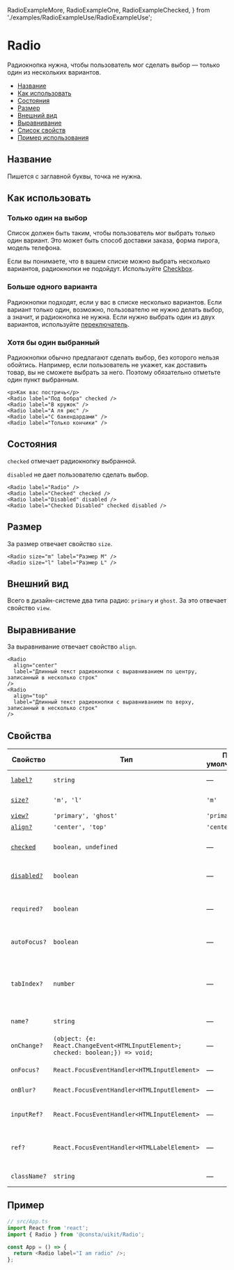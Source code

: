   RadioExampleMore,
  RadioExampleOne,
  RadioExampleChecked,
} from './examples/RadioExampleUse/RadioExampleUse';

# Radio

Радиокнопка нужна, чтобы пользователь мог сделать выбор — только один из нескольких
вариантов.

- [Название](#название)
- [Как использовать](#как-использовать)
- [Состояния](#состояния)
- [Размер](#размер)
- [Внешний вид](#внешний-вид)
- [Выравнивание](#выравнивание)
- [Список свойств](#свойства)
- [Пример использования](#пример)

## Название

Пишется с заглавной буквы, точка не нужна.

## Как использовать

### Только один на выбор

Список должен быть таким, чтобы пользователь мог выбрать только один вариант.
Это может быть способ доставки заказа, форма пирога, модель телефона.

Если вы понимаете, что в вашем списке можно выбрать несколько вариантов,
радиокнопки не подойдут. Используйте [Checkbox](?path=/docs/components-checkbox--playground).

<RadioExampleOne />

### Больше одного варианта

Радиокнопки подходят, если у вас в списке несколько вариантов.
Если вариант только один, возможно, пользователю не нужно делать выбор,
а значит, и радиокнопка не нужна. Если нужно выбрать один из двух вариантов,
используйте [переключатель](?path=/docs/components-switch--playground).

<RadioExampleMore />

### Хотя бы один выбранный

Радиокнопки обычно предлагают сделать выбор, без которого нельзя обойтись. Например,
если пользователь не укажет, как доставить товар, вы не сможете выбрать за него.
Поэтому обязательно отметьте один пункт выбранным.

<RadioExampleChecked />

```tsx
<p>Как вас постричь</p>
<Radio label="Под бобра" checked />
<Radio label="В кружок" />
<Radio label="А ля рюс" />
<Radio label="С бакендардами" />
<Radio label="Только кончики" />
```

## Состояния

`checked` отмечает радиокнопку выбранной.

`disabled` не дает пользователю сделать выбор.

<RadioExampleStatus />

```tsx
<Radio label="Radio" />
<Radio label="Checked" checked />
<Radio label="Disabled" disabled />
<Radio label="Checked Disabled" checked disabled />
```

## Размер

За размер отвечает свойство `size`.

<RadioExampleSize />

```tsx
<Radio size="m" label="Размер M" />
<Radio size="l" label="Размер L" />
```

## Внешний вид

Всего в дизайн-системе два типа радио: `primary` и `ghost`. За это отвечает свойство `view`.

<RadioExampleView />

## Выравнивание

За выравнивание отвечает свойство `align`.

<RadioExampleAlign />

```tsx
<Radio
  align="center"
  label="Длинный текст радиокнопки с выравниванием по центру, записанный в несколько строк"
/>
<Radio
  align="top"
  label="Длинный текст радиокнопки с выравниванием по верху, записанный в несколько строк"
/>
```

## Свойства

<!-- props:start -->

| Свойство                  | Тип                                                                              | По умолчанию | Описание                                                                     |
| ------------------------- | -------------------------------------------------------------------------------- | ------------ | ---------------------------------------------------------------------------- |
| [`label?`](#название)     | `string`                                                                         | —            | Текст рядом с радиокнопкой                                                   |
| [`size?`](#размер)        | `'m', 'l'`                                                                       | `'m'`        | Размер радиокнопки                                                           |
| [`view?`](#внешний-вид)   | `'primary', 'ghost'`                                                             | `'primary'`  | Внешний вид                                                                  |
| [`align?`](#выравнивание) | `'center', 'top'`                                                                | `'center'`   | Выравнивание                                                                 |
| [`checked`](#состояния)   | `boolean, undefined`                                                             | —            | Делает радиокнопку выбранной                                                 |
| [`disabled?`](#состояния) | `boolean`                                                                        | —            | Делает радиокнопку неактивной                                                |
| `required?`               | `boolean`                                                                        | —            | Такую радиокнопку обязательно нужно выбрать                                  |
| `autoFocus?`              | `boolean`                                                                        | —            | Переносит фокус на эту кнопку                                                |
| `tabIndex?`               | `number`                                                                         | —            | Порядковый номер при переходе между элементами интерфейса по клавише **tab** |
| `name?`                   | `string`                                                                         | —            | Имя инпута в DOM                                                             |
| `onChange?`               | `(object: {e: React.ChangeEvent<HTMLInputElement>; checked: boolean;}) => void;` | —            | Действие при выборе радиокнопки                                              |
| `onFocus?`                | `React.FocusEventHandler<HTMLInputElement>`                                      | —            | Действие по фокусу                                                           |
| `onBlur?`                 | `React.FocusEventHandler<HTMLInputElement>`                                      | —            | Действие при потере фокуса                                                   |
| `inputRef?`               | `React.FocusEventHandler<HTMLInputElement>`                                      | —            | Ссылка на DOM-элемент инпута                                                 |
| `ref?`                    | `React.FocusEventHandler<HTMLLabelElement>`                                      | —            | Ссылка на корневой DOM-элемент этого компонента                              |
| `className?`              | `string`                                                                         | —            | Дополнительные CSS-классы                                                    |

<!-- props:end -->

## Пример

```ts
// src/App.ts
import React from 'react';
import { Radio } from '@consta/uikit/Radio';

const App = () => {
  return <Radio label="I am radio" />;
};
```
